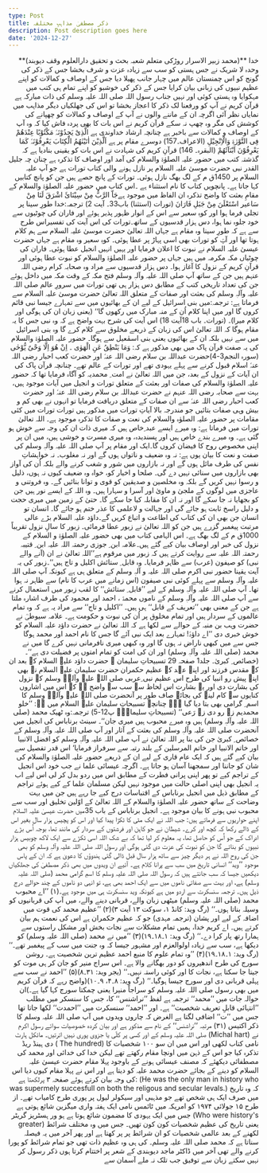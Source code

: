 ```yaml
---
type: Post
title: ذکر مصطفیٰ مذاہبِ مختلفہ
description: Post description goes here
date: '2024-12-27'
---
```

<div style="text-align: right">**(محمد زبیر الاسرار روڑکی متعلم شعبہ بحث و تحقیق دارالعلوم وقف دیوبند)**
خدا وحدہ لا شریک نے جس ہستی کو سب سے زیادہ عزت و شرف بخشا جس کے ذکر کی گونج کو اس چمنستان عالم میں چہار جانب پھیلا دیا جس کے اوصاف و کمالات کو اپنے عظیم نبیوں کی زبانی بیان کرایا جس کے ذکر کی خوشبو کو اپنے تمام ہی کتب میں مہکوایا وہ ہستی کوئی اور نہیں جناب رسول اللہ صلی اللہ علیہ وسلم کی ذات مبارکہ ہے
قرآن کریم نے آپ کو ورفعنا لک ذکر کا اعجاز بخشا تو اس کی جھلکیاں دیگر مذاہب میں نمایاں نظر آئی اگرچہ ان کے ماننے والوں نے آپ کے اوصاف و کمالات کو چھپانے کی کوشش کی مگر وہ چھپ نہ سکے قرآن کریم نے اس بات کا بھی پردہ فاش کیا کہ وہ آپ کے اوصاف و کمالات سے باخبر ہے چنانچہ ارشاد خداوندی ہے
الَّذِیْ یَجِدُوْنَہٗ مَکْتُوْبًا عِنْدَھُمْ فِی التَّوْرٰۃِ وَالْاِنْجِیْلِ  (الاعراف۔157)
دوسرے مقام پر ہے
اَلَّذِیْنَ اٰتَیْنٰھُمُ الْکِتَابَ یَعْرِفُوْنَہٗ کَمَا یَعْرِفُوْنَ اَبْنَآئَھُمْ (البقرہ۔ 146)
قرآنِ کریم کی شہادت نے اس بات کو یقینی بنادیا ہے کہ گذشتہ کتب میں حضور علیہ الصلوٰۃ والسلام کی آمد اور اوصاف کا تذکرہ ہے چنان چہ
جلیل القدر نبی حضرت موسیٰ علیہ السلام پر نازل ہونے والی کتاب  تورات ہے جو آپ علیہ السلام پر 1450ق م کے لگ بھگ نازل ہوئی۔ تورات کے پانچ حصے ہیں جن کو پانچ کتابیں کہا جاتا ہے۔ پانچویں کتاب کا نام استثناء ہے ۔اس کتاب میں حضور علیہ الصلوٰۃ والسلام کے مقامِ بعثت کا واضح تذکرہ ان الفاظ میں موجود ہےجَاّ الرَّبُّ مِنْ سِیْنَائَ اشْرَقَ لَنَا مِنْ سَاعیر اسْتَعْلَنَ مِنْ جَبَلِ فَارَانَ  (تورات (استثنا) باب33۔ آیت 2)
ترجمہ:خدا طورِ سینا پر تجلی فرما ہوا اور کوہِ سعیر سے اس کے انوار ظہور پذیر ہوئے اور فاران کی چوٹیوں سے خود جلوہ نما ہوا، دس ہزار قدسیوں کے ساتھ۔تورات کی اس آیت کی تفسیراس طرح سے ہے کہ طورِ سینا وہ مقام ہے جہاں اللہ تعالیٰ حضرت موسیٰ علیہ السلام سے ہم کلام ہوتا تھا اور آپؑ کو تورات بھی اسی پہاڑ پر عطا ہوئی۔ کوہِ سعیر وہ مقام ہے جہاں حضرت عیسیٰ علیہ السلام نے نبوت کا اعلان فرمایا اور یہیں انہیں انجیل عطا ہوئی۔ فاران کی چوٹیاں مکہ مکرمہ میں ہیں جہاں پر حضور علیہ الصلوٰۃ والسلام کو نبوت عطا ہوئی اور قرآنِ کریم کے نزول کا آغاز ہوا۔ دس ہزار قدسیوں سے مراد وہ صحابہ کرام رضی اللہ عنہم ہیں جن کے ساتھ آپ صلی اللہ علیہ وآلہٖ وسلم فتح مکہ کے وقت مکہ میں داخل ہوئے جن کی تعداد تاریخی کتب کے مطابق دس ہزار ہی تھی
تورات میں سرورِ عالم صلی اللہ علیہ وآلہٖ وسلم کی بعثت اور صفات کے متعلق اللہ تعالیٰ حضرت موسیٰ علیہ السلام سے فرماتا ہے:
ترجمہ:میں بنی اسرائیل کے لیے ان کے بھائیوں میں سے تمہارے جیسا نبی قائم کروں گا اور میں اپنا کلام اُن کے منہ مبارک میں رکھوں گا‘‘ (یعنی زبان ان کی ہوگی اور کلام میرا)۔ (تورات۔ باب 18آیت 18)
اس آیت کی شرح بہت واضح ہے کہ وہ نبی جس کا یہ مقام ہوگا کہ اللہ تعالیٰ اس کی زبان کے ذریعے مخلوق سے کلام کرے گا وہ بنی اسرائیل میں سے نہیں بلکہ ان کے بھائیوں یعنی بنی اسمٰعیل سے ہوگا۔ حضور علیہ الصلوٰۃ والسلام کی یہ صفت قرآن پاک میں بھی مذکور ہے کہ:
وَمَا یَنْطِقُ عَنِ الْھَوٰی ۔ اِنْ ھُوَ اِلَّا وَحْیٌ یُّوْحٰی (سورہ النجم3-4)حضرت عبداللہ بن سلام رضی اللہ عنہٗ اور حضرت کعب احبار رضی اللہ عنہٗ اسلام قبول کرنے سے پہلے یہودی تھے اور تورات کے عالم تھے۔ چنانچہ قرآن پاک کی ان آیات کے نزول کے بعد، جن میں اللہ تعالیٰ نے امت ِ محمدیہ کو آگاہ فرمایا تھا کہ حضور علیہ الصلوٰۃ والسلام کی صفات اور بعثت کے متعلق تورات و انجیل میں آیات موجود ہیں، بہت سے صحابہ رضی اللہ عنہم نے حضرت عبداللہ بن سلام رضی اللہ عنہٗ اور حضرت کعب احبار رضی اللہ عنہٗ سے ان صفات کے متعلق دریافت فرمایا تو انہوں نے بھی کم و بیش وہی صفات بتائیں جو مندرجہ بالا آیاتِ تورات میں مذکور ہیں
تورات
تورات میں کئی مقامات پر حضور علیہ الصلوٰہ والسلام کی نعت و صفات کا تذکرہ موجود ہے۔ اللہ تعالیٰ تورات میں فرماتا ہے:
وہ میرے ایسے عبد ِخاص ہیں کہ میری ذات ان کی وجہ سے خوش ہو گئی ہے۔
وہ میرے بندے خاص ہیں اور پسندیدہ، وہ میری مسرت و خوشی ہیں، میں ان پر اپنی مخصوص روح کا فیضان کروں گا۔ایک اور مقام پر آپ صلی اللہ علیہ وآلہٖ وسلم کی صفت و نعت کا بیان یوں ہے:
نہ وہ ضعیف و ناتواں ہوں گے اور نہ مغلوب۔ نہ خواہشاتِ نفس کی طرف مائل ہوں گے اور نہ بازاروں میں شور و شغب کرنے والے بلکہ اُن کی آواز بھی بازاروں میں سنائی نہیں دے گی۔ صلحا و اخیار کو، خواہ وہ ضعیف کیوں نہ ہوں، ذلیل و رسوا نہیں کریں گے بلکہ وہ مخلصین و صدیقین کو قوی و توانا بنائیں گے۔ وہ فروتنی و عاجزی میں لوگوں کے ملجیٰ و ماویٰ اور آسرا و سہارا ہیں۔ وہ اللہ کے ایسے نور ہیں جن کو بجھایا نہ جا سکے گا اور نہ ان کا مقابلہ کیا جا سکے گا۔ حتیٰ کے زمین میں میری حجت و دلیل راسخ ثابت ہو جائے گی اور جہالت و لاعلمی کا عذر ختم ہو جائے گا۔ انسان تو انسان جن بھی ان کی کتاب کی اطاعت و اتباع کریں گے۔داؤد علیہ السلام بڑے عالی مرتبت پیغمبر گزرے ہیں جن کو اللہ تعالیٰ نے زبور عطا فرمائی۔ زبور کا سالِ نزول تقریباً 1000ق م کے لگ بھگ ہے۔  اس الہامی کتاب میں بھی حضور علیہ الصلوٰۃ و السلام کے نزول کی خبر اور اوصاف بیان کیے گئے ہیں۔علامہ ابن ِ جوزی رحمتہ اللہ علیہ ابن ِ قتیبہ رحمتہ اللہ علیہ سے روایت کرتے ہیں کہ زبور میں مرقوم ہے’’اللہ تعالیٰ نے ان (آنے والے نبی) کو صیفون (عرب) سے ظاہر فرمایا۔ وہ قابل ِ ستائش اکلیل و تاج ہیں‘‘۔زبور کی یہ آیت یقینا حضور نبی اکرم صلی اللہ علیہ و آلہٖ وسلم کے متعلق ہی ہے کیونکہ آپ صلی اللہ علیہ وآلہٖ وسلم سے پہلے کوئی نبی صیفون (اس زمانے میں عرب کا نام) سے ظاہر نہ ہوا تھا۔ آپ صلی اللہ علیہ وآلہٖ وسلم کے لیے ’’قابل ِ ستائش‘‘ کا لقب زبور میں استعمال کرنے سے آپ صلی اللہ علیہ وآلہٖ وسلم کے ناموں محمدؐ ، احمد اور محمود کی طرف اشارہ ملتا ہے جن کے معنی بھی ’’تعریف کے قابل‘‘ ہی ہیں۔ ’’اکلیل و تاج‘‘ سے مراد یہ ہے کہ وہ تمام عالموں کے سردار ہیں اور تمام مخلوق پر اُن کی نبوت و حکومت ہے۔
علامہ سیوطیؒ نے حضرت وہب بن منبہ کے حوالے سے لکھا ہے کہ اللہ تعالیٰ نے حضرت داؤد علیہ السلام کو خوش خبری دی ’’اے داؤدؑ! تمہارے بعد ایک نبی آئے گا جس کا نام احمد اور محمد ہوگا جس سے میں کبھی ناراض نہ ہوں گا اور وہ کبھی میری نافرمانی نہیں کرے گا میں نے محمد (صلی اللہ علیہ وآلہٖ وسلم) اور ان کی امت کو تمام امتوں پر فضیلت دی ہے‘‘۔ (خصائص ِ کبریٰ۔ جلد1 صفحہ 29
تسبیحاتِ سلیمان ؑ
حضرت داؤد علیہ السلام کے بعد ان کے مقدس فرزند اور اپنے عہد کے عظیم حکمران حضرت سلیمان علیہ السلام نے بھی اپنے پیش رو انبیا کی طرح اس عظیم نبی ِعربی صلی اللہ علیہ وآلہٖ وسلم کے نزول کی بشارت دی اور یہ بشارت اس لحاظ سے سب سے واضح ہے کہ اس میں اشاروں کنایوں سے کام لینے کی بجائے صاف طور پر آنحضرت صلی اللہ علیہ وآلہٖ وسلم کا اسم ِ گرامی بھی بتا دیا گیا ہے۔ چنانچہ تسبیحاتِ سلیمان علیہ السلام میں ہے:
’’خلو محمدیم زہ رو دی زہ رَعی‘‘ (تسبیحاتِ سلیمانؑ۔ پ12-5)
ترجمہ:وہ ٹھیک محمد (صلی اللہ علیہ وآلہٖ وسلم) ہیں وہ میرے محبوب ہیں میری جان‘‘۔
سینٹ برناباس کی انجیل میں آنحضرت صلی اللہ علیہ وآلہٖ وسلم کی بعثت کے آثار اور آپ صلی اللہ علیہ وآلہٖ وسلم کے خصائص ِ کبریٰ جن کی بنا پر اللہ تعالیٰ نے آپ صلی اللہ علیہ وآلہٖ وسلم کو افضل الانبیا اور خاتم الانبیا اور خاتم المرسلین کے بلند رتبہ سے سرفراز فرمایا‘ اس قدر تفصیل سے بیان کیے گئے ہیں کہ ایک عام قاری کے لیے ان کے ذریعے حضور علیہ الصلوٰۃ والسلام کی شان کو جاننا اور سمجھنا آسان ہو جاتا ہے۔ اگرچہ عیسائی علما نے جب خود اس انجیل کے تراجم کیے تو پھر اپنی پرانی فطرت کے مطابق اس میں ردو بدل کر لی اس لیے اب یہ انجیل بھی اپنی اصلی حالت میں موجود نہیں لیکن مسلمان علما کے کیے ہوئے تراجم کے مطابق ذیل میں انجیل برناباس کے اقتباسات درج کیے جا رہے ہیں جن میں بہت وضاحت کے ساتھ حضور علیہ الصلوٰۃ والسلام کے اللہ تعالیٰ کے اوّلین تخلیق اور سب سے محبوب نبی ہونے کا بیان موجود ہے۔ انجیل برناباس کے باب 35میں حضرت عیسیٰ علیہ السلام اپنے حواریوں سے فرماتے ہیں:
جب اللہ نے ایک مٹی کا ٹکڑا پیدا کیا اور اس کو پچیس ہزار سال بغیر اس کے ڈالے رکھا کہ کچھ اور کرے۔ شیطان نے جو کاہن اور فرشتوں کے سردار کی مانند تھا، بوجہ اُس بڑے ادراک کے جو اُس کو حاصل تھا، یہ معلوم کر لیا تھا کہ بے شک اللہ اسی ٹکڑے سے ایک لاکھ چوبیس ہزار نبیوں کو بنائے گا جن کو نبوت کی عزت دی گئی ہوگی اور رسول اللہ صلی اللہ علیہ وآلہٖ وسلم کو بھی جن کی روح اللہ نے ہر دیگر چیز سے ساٹھ ہزار سال قبل ڈالی گئی
ہندوؤں کا دعویٰ ہے کہ ان کے پاس موجود ’’وید‘‘ انسانی تاریخ میں سب سے پرانا کلام ہے۔  آئیے ان ویدوں میں بھی ذکر مصطفیٰ کی جھلکیاں دیکھیں
جیسا کہ سب جانتے ہیں کہ رسول اللہ صلی اللہ علیہ وسلم کا اسمِ گرامی محمد (صلی اللہ علیہ وسلم) ہے، اور بہت سے صفاتی ناموں میں سے ایک احمد بھی ہے، تو انہی دو ناموں کے چند حوالے درج ذیل ہیں۔ ترجمہ سنسکرت سے اردو میں ہے کیونکہ وید سنسکرت ہی میں موجود ہے۔(۱) ’’اے محبوب محمد (صلی اللہ علیہ وسلم) میٹھی زبان والے، قربانی دینے والے، میں آپ کی قربانیوں کو وسیلہ بناتا ہوں۔‘‘ (رگ وید: کانڈ ۱، سوکت ۱۳ آیت ۳)(۲) ’’عظیم محمد کی قوت میں اضافہ کے لیے اور پشان (ترجمہ مہدی) جو کہ عظیم حکمران ہے اس کی نعمت ہم بیان کرتے ہیں۔ اے کریم خدا، ہمیں تمام مشکلات سے نجات بخش اور مشکل راستوں سے ہمارا رتھ پار کرا دے۔‘‘ (رگ وید: ۱۔۱۸۔۱۹)(۳) ’’میں نے محمد (صلی اللہ علیہ وسلم) کو دیکھا ہے، سب سے زیادہ اولوالعزم اور مشہور جیسا کہ وہ جنت میں سب کے پیغمبر تھے۔‘‘ (رگ وید: ۱۔۱۸۔۱۹)(۴) ’’وہ تمام علوم کا منبع احمد عظیم ترین شخصیت ہے۔ روشن سورج کی طرح اندھیروں کو دور بھگانے والا ہے۔ اس سراج منیر کو جان کر ہی موت کو جیتا جا سکتا ہے، نجات کا اور کوئی راستہ نہیں۔‘‘ (یجر وید: ۳۱۔۸)(۵) ’’احمد نے سب سے پہلی قربانی دی اور سورج جیسا ہوگیا۔‘‘ (رگ وید: ۸۔۴، ۹۔۱۰)(واضح رہے کہ قرآن کریم میں بھی رسول صلی اللہ علیہ وسلم کو سراجاً منیرا یعنی چمکتا سورج کہا گیا ہے۔)ان حوالہ جات میں ’’محمد‘‘ ترجمہ ہے لفظ ’’نراشنس‘‘ کا، جس کا سنسکر میں مطلب ’’انتہائی قابلِ تعریف شخصیت‘‘ ہے۔ اور ’’احمد‘‘ سنسکرت میں ’’احمدت‘‘ لکھا جاتا تھا جس میں ’’ت‘‘ اضافی لگتا ہے
الغرض کہ چاروں ویدوں میں آپ صلی اللہ علیہ وسلم کا ذکر اکتیس (۳۱) مرتبہ ’’نراشنس‘‘ کے نام سے مذکور ہے اور بیان کردہ خصوصیات سوائے رسول اکرم صلی اللہ علیہ وسلم کے اور کسی پر کلّی یا جزوی پوری نہیں اترتیں۔
مائکل ہارٹ (Michal hart) نے دی ہینڈ ریڈ ( The hundred) نامی کتاب لکھی اور اس میں ان سو ۱۰۰ شخصیات کا تذکرہ کیا جو اس کے ذہن میں اونچا مقام رکھتے تھے لیکن خدا کی خدائی اور محمد  کی مصطفائی دیکھئے کہ مصنف عیسائی ہونے کے باوجود پہلا مقام  حضرت عیسیٰ علیہ السلام کو دینے کے بجائے حضرت محمد علیہ کو دیتا ہے اور اس نے پہلا مقام کیوں دیا
اس کی وجہ بیان کرتے ہوئے صفحہ ۳ پرلکھتا ہے:
(He was the only man in history who was supermely succesfull on both the religous and
secular levals.)
کہ وہ تاریخ میں صرف ایک ہی شخص تھے جو مذہبی اور سیکولر لیول پر پوری طرح کامیاب تھے۔
از طرح ۱۵ جولائی ۱۹۷۴ کو امریکہ میں ٹائمس نامی ایک ہفتہ واری میگزین شائع ہوتی ہے جس میں ایک یہودی کا مضمون شائع ہوتا ہے ہو ور ہسٹریز گریٹر
(Who were history's greater)
یعنی تاریخ کی عظیم شخصیات کون کون تھیں۔ جس میں وہ مختلف شرائط لکھنے کے بعد عالمی شخصیات کو ان شرائط پر پر کھتا ہے اور پھر آخر میں یہ فیصلہ سناتا ہے کہ محمد صلی اللہ علیہ وسلم۔ کی ہی وہ عظیم ذات تھی جو تمام شرائط کو پورا کرنے والے تھی
آخر میں ڈاکٹر ماجد دیوبندی کے شعر پر اختتام کرتا ہوں
ذکر رسول کر نہیں سکتے زبان سے
توفیق جب تلک نہ ملے آسمان سے</div>

